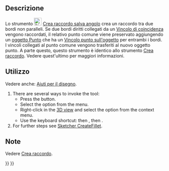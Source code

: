 <languages/>

{{Docnav/it
|
|
|[[Sketcher_Workbench/it|Sketcher]]
|
|
|IconC=Workbench_Sketcher.svg
}}

{{VeryImportantMessage|Questo strumento è obsoleto, non sarà disponibile dalla {{VersionPlus/it|1.0}}. Utilizzare invece [[Sketcher_CreateFillet/it|Crea raccordo]]..}}

{{GuiCommand/it
|Name=Sketcher CreatePointFillet
|Name/it=Crea raccordo salva-angolo
|MenuLocation=Schizzo → Geometrie → Crea raccordo salva-angolo
|Workbenches=[[Sketcher_Workbench/it|Sketcher]]
|Shortcut={{KEY|G}} {{KEY|F}} {{KEY|P}}
|Version=0.19
|SeeAlso=[[Sketcher_CreateFillet/it|Raccordo]]
}}

<span id="Description"></span>
== Descrizione ==

Lo strumento [[Image:Sketcher_CreatePointFillet.svg|24px]] [[Sketcher_CreatePointFillet/it|Crea raccordo salva angolo]] crea un raccordo tra due bordi non paralleli. Se due bordi diritti collegati da un [[Sketcher_ConstrainCoincident/it|Vincolo di coincidenza]] vengono raccordati, il relativo punto comune viene preservato aggiungendo un [[Sketcher_CreatePoint/it|oggetto Punto]] che ha un [[Sketcher_ConstrainPointOnObject/it|Vincolo punto sull'oggetto]] per entrambi i bordi. I vincoli collegati al punto comune vengono trasferiti al nuovo oggetto punto. A parte questo, questo strumento è identico allo strumento [[Sketcher_CreateFillet/it|Crea raccordo]]. Vedere quest'ultimo per maggiori informazioni.

<span id="Usage"></span>
==Utilizzo==

Vedere anche: [[Sketcher_Workbench/it#Drawing_aids|Aiuti per il disegno]].

# There are several ways to invoke the tool:
#* Press the {{Button|[[Image:Sketcher_CreatePointFillet.svg|16px]] [[Sketcher_CreatePointFillet|Corner-preserving sketch fillet]]}} button.
#* Select the {{MenuCommand|Sketcher → Sketcher geometries → [[Image:Sketcher_CreatePointFillet.svg|16px]] Create corner-preserving fillet}} option from the menu.
#* Right-click in the [[3D_view|3D view]] and select the {{MenuCommand|[[Image:Sketcher_CreatePointFillet.svg|16px]] Create corner-preserving fillet}} option from the context menu.
#* Use the keyboard shortcut: {{KEY|G}} then {{KEY|F}}, then {{KEY|P}}.
# For further steps see [[Sketcher_CreateFillet#Usage|Sketcher CreateFillet]].

<span id="Notes"></span>
==Note==

Vedere [[Sketcher_CreateFillet/it#Notes|Crea raccordo]].


{{Docnav/it
|
|
|[[Sketcher_Workbench/it|Sketcher]]
|
|
|IconC=Workbench_Sketcher.svg
}}

{{Sketcher_Tools_navi{{#translation:}}}}
{{Userdocnavi{{#translation:}}}}
